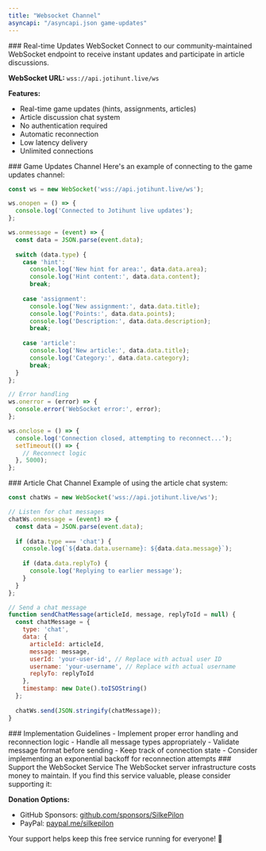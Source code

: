 ```yaml
---
title: "Websocket Channel"
asyncapi: "/asyncapi.json game-updates"
---
```


<Check>
### Real-time Updates WebSocket
Connect to our community-maintained WebSocket endpoint to receive instant updates and participate in article discussions.

**WebSocket URL:**
<code>wss://api.jotihunt.live/ws</code>

**Features:**
- Real-time game updates (hints, assignments, articles)
- Article discussion chat system
- No authentication required
- Automatic reconnection
- Low latency delivery
- Unlimited connections
</Check>

<Note>
### Game Updates Channel
Here's an example of connecting to the game updates channel:

```javascript
const ws = new WebSocket('wss://api.jotihunt.live/ws');

ws.onopen = () => {
  console.log('Connected to Jotihunt live updates');
};

ws.onmessage = (event) => {
  const data = JSON.parse(event.data);
  
  switch (data.type) {
    case 'hint':
      console.log('New hint for area:', data.data.area);
      console.log('Hint content:', data.data.content);
      break;
      
    case 'assignment':
      console.log('New assignment:', data.data.title);
      console.log('Points:', data.data.points);
      console.log('Description:', data.data.description);
      break;
      
    case 'article':
      console.log('New article:', data.data.title);
      console.log('Category:', data.data.category);
      break;
  }
};

// Error handling
ws.onerror = (error) => {
  console.error('WebSocket error:', error);
};

ws.onclose = () => {
  console.log('Connection closed, attempting to reconnect...');
  setTimeout(() => {
    // Reconnect logic
  }, 5000);
};
```
</Note>

<Note>
### Article Chat Channel
Example of using the article chat system:

```javascript
const chatWs = new WebSocket('wss://api.jotihunt.live/ws');

// Listen for chat messages
chatWs.onmessage = (event) => {
  const data = JSON.parse(event.data);
  
  if (data.type === 'chat') {
    console.log(`${data.data.username}: ${data.data.message}`);
    
    if (data.data.replyTo) {
      console.log('Replying to earlier message');
    }
  }
};

// Send a chat message
function sendChatMessage(articleId, message, replyToId = null) {
  const chatMessage = {
    type: 'chat',
    data: {
      articleId: articleId,
      message: message,
      userId: 'your-user-id', // Replace with actual user ID
      username: 'your-username', // Replace with actual username
      replyTo: replyToId
    },
    timestamp: new Date().toISOString()
  };
  
  chatWs.send(JSON.stringify(chatMessage));
}
```
</Note>

<Warning>
### Implementation Guidelines
- Implement proper error handling and reconnection logic
- Handle all message types appropriately
- Validate message format before sending
- Keep track of connection state
- Consider implementing an exponential backoff for reconnection attempts
</Warning>

<Card>
### Support the WebSocket Service
The WebSocket server infrastructure costs money to maintain. If you find this service valuable, please consider supporting it:

**Donation Options:**
- GitHub Sponsors: [github.com/sponsors/SilkePilon](https://github.com/sponsors/SilkePilon)
- PayPal: [paypal.me/silkepilon](https://paypal.me/silkepilon)

Your support helps keep this free service running for everyone! 💚
</Card>